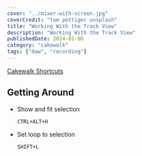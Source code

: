 ```yaml
---
cover: "../mixer-with-screen.jpg"
coverCredit: "tom pottiger unsplash"
title: "Working With the Track View"
description: "Working With the Track View"
publishedDate: 2024-01-08
category: "cakewalk"
tags: ["daw", "recording"]
---
```


[Cakewalk Shortcuts](https://help.cakewalk.com/hc/en-us/articles/360036997613-Keyboard-Shortcuts)

## Getting Around

- Show and fit selection

  `CTRL+ALT+H`

- Set loop to selection

  `SHIFT+L`
